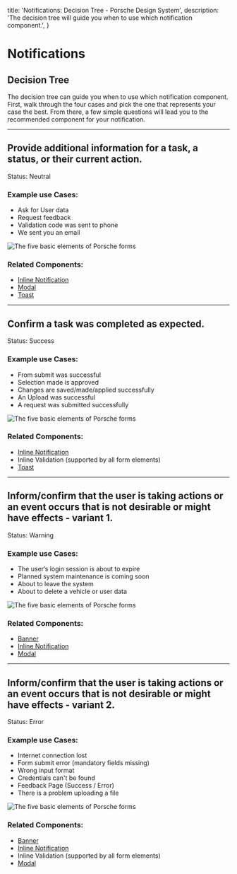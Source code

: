   title: 'Notifications: Decision Tree - Porsche Design System',
  description: 'The decision tree will guide you when to use which notification component.',
}

# Notifications

## Decision Tree

The decision tree can guide you when to use which notification component. First, walk through the four cases and pick
the one that represents your case the best. From there, a few simple questions will lead you to the recommended
component for your notification.

---

## Provide additional information for a task, a status, or their current action.

Status: Neutral

### Example use Cases:

- Ask for User data
- Request feedback
- Validation code was sent to phone
- We sent you an email

![The five basic elements of Porsche forms](assets/notification-neutral.png)

### Related Components:

- [Inline Notification](/components/inline-notification)
- [Modal](/components/modal)
- [Toast](/components/toast)

---

## Confirm a task was completed as expected.

Status: Success

### Example use Cases:

- From submit was successful
- Selection made is approved
- Changes are saved/made/applied successfully
- An Upload was successful
- A request was submitted successfully

![The five basic elements of Porsche forms](assets/notification-success.png)

### Related Components:

- [Inline Notification](/components/inline-notification)
- Inline Validation (supported by all form elements)
- [Toast](/components/toast)

---

## Inform/confirm that the user is taking actions or an event occurs that is not desirable or might have effects - variant 1.

Status: Warning

### Example use Cases:

- The user’s login session is about to expire
- Planned system maintenance is coming soon
- About to leave the system
- About to delete a vehicle or user data

![The five basic elements of Porsche forms](assets/notification-warning.png)

### Related Components:

- [Banner](/components/banner)
- [Inline Notification](/components/inline-notification)
- [Modal](/components/modal)

---

## Inform/confirm that the user is taking actions or an event occurs that is not desirable or might have effects - variant 2.

Status: Error

### Example use Cases:

- Internet connection lost
- Form submit error (mandatory fields missing)
- Wrong input format
- Credentials can't be found
- Feedback Page (Success / Error)
- There is a problem uploading a file

![The five basic elements of Porsche forms](assets/notification-error.png)

### Related Components:

- [Banner](/components/banner)
- [Inline Notification](/components/inline-notification)
- Inline Validation (supported by all form elements)
- [Modal](/components/modal)

